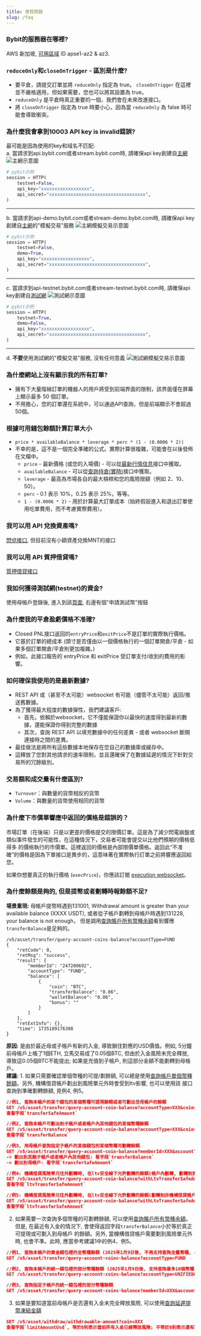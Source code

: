 ```yaml
---
title: 常見問題
slug: /faq
---
```


### Bybit的服務器在哪裡?
AWS 新加坡, <a href="https://docs.aws.amazon.com/zh_tw/AWSEC2/latest/UserGuide/using-regions-availability-zones.html#concepts-availability-zones">可用區域</a> ID apse1-az2 & az3.

### `reduceOnly`和`closeOnTrigger` - 區別是什麼?
* 要平倉，請提交訂單並將 `reduceOnly` 指定為 true。 `closeOnTrigger` 在這裡並不嚴格適用，但如果需要，您也可以將其設置為 true。
* `reduceOnly` 是平倉時真正重要的一個，我們會在未來改進接口。
* 將 `closeOnTrigger` 指定為 true 時要小心，因為當 `reduceOnly` 為 false 時可能會導致衝突。

### 為什麼我會拿到10003 API key is invalid錯誤?
最可能是因為使用的key和域名不匹配:<br/>
a. 當請求到api.bybit.com或者stream.bybit.com時, 請確保api key創建自[主網](https://www.bybit.com)
![主網示意圖](/img/prd.png)
```python
# pybit示例
session = HTTP(
    testnet=False,
    api_key="xxxxxxxxxxxxxxxxxx",
    api_secret="xxxxxxxxxxxxxxxxxxxxxxxxxxxxxxxxxxxx",
)
```
---
b. 當請求到api-demo.bybit.com或者stream-demo.bybit.com時, 請確保api key創建自[主網](https://www.bybit.com)的"模擬交易"服務
![主網模擬交易示意圖](/img/prd-demo.png)
```python
# pybit示例
session = HTTP(
    testnet=False,
    demo=True,
    api_key="xxxxxxxxxxxxxxxxxx",
    api_secret="xxxxxxxxxxxxxxxxxxxxxxxxxxxxxxxxxxxx",
)
```
---
c. 當請求到api-testnet.bybit.com或者stream-testnet.bybit.com時, 請確保api key創建自[測試網](https://testnet.bybit.com)
![測試網示意圖](/img/test.png)
```python
# pybit示例
session = HTTP(
    testnet=True,
    demo=False,
    api_key="xxxxxxxxxxxxxxxxxx",
    api_secret="xxxxxxxxxxxxxxxxxxxxxxxxxxxxxxxxxxxx",
)
```
---
d. **不要**使用測試網的"模擬交易"服務, 沒有任何意義
![測試網模擬交易示意圖](/img/test-demo.png)

### 為什麼網站上沒有顯示我的所有訂單?
* 擁有下大量階梯訂單的機器人的用戶將受到前端界面的限制，該界面僅在屏幕上顯示最多 50 個訂單。
* 不用擔心，您的訂單還在系統中，可以通過API查詢，但是前端顯示不會超過50個。

### 根據可用錢包餘額計算訂單大小
* `price * availableBalance * leverage * perc * (1 - (0.0006 * 2))`
* 不幸的是，這不是一個完全準確的公式。實際計算很複雜，可能會在以後發佈在文檔中。
    * `price` - 最新價格 (或您的入場價) - 可以從[最新行情信息](/v5/market/tickers#)接口中獲取。
    * `availableBalance` - 可以從[查詢持倉(實時)](/v5/position#)接口中獲取。
    * `leverage` - 最高為市場各自的最大槓桿和您的風險限額（例如 2、10、50）。
    * `perc` - 0.1 表示 10%，0.25 表示 25%，等等。
    * `1 - (0.0006 * 2)` - 用於計算最大訂單成本（始終假設進入和退出訂單使用吃單費用，而不考慮實際費用）。

### 我可以用 API 兌換資產嗎?
[閃兌接口](/v5/asset/convert/guideline), 但目前沒有小額資產兌換MNT的接口

### 我可以用 API 質押借貸嗎?
[質押借貸接口](/v5/crypto-loan/collateral-coin)

### 我如何獲得測試網(testnet)的資金?
使用母帳戶登錄後, 進入到該[頁面](https://testnet.bybit.com/user/assets/home/overview), 右邊有個"申請測試幣"按鈕

### 為什麼我的平倉盈虧價格不准確?
* Closed PNL接口返回的`entryPrice`和`exitPrice`不是訂單的實際執行價格。
* 它基於訂單的總成本
(頭寸是否僅由以一個價格執行的一個訂單開倉/平倉 - 如果多個訂單開倉/平倉則更加複雜。)
* 例如，此接口報告的 entryPrice 和 exitPrice 受訂單支付/收到的費用的影響。

### 如何確保我使用的是最新數據?
* REST API 或（甚至不太可能）websocket 有可能（儘管不太可能）返回/推送舊數據。
* 為了獲得最大程度的數據彈性，我們建議客戶:
    * 首先，依賴於websocket，它不僅能保證你以最快的速度得到最新的數據，還能保證你得到完整的數據
    * 其次，查詢 REST API 以填充數據中的任何差異 - 或者 websocket 斷開連接時之間的差異。
* 最佳做法是將所有這些數據本地保存在您自己的數據庫或緩存中。
* 這釋放了您對其他請求的速率限制，並且還確保了在數據延遲的情況下針對交易所的冗餘級別。

### 交易額和成交量有什麼區別?
* `Turnover`：與數量的貨幣相反的貨幣
* `Volume`：與數量的貨幣使用相同的貨幣

### 為什麼下市價單響應中返回的價格是錯誤的？
市場訂單（在後端）只是以更差的價格提交的限價訂單。這是為了減少閃電崩盤或類似事件發生的可能性，在這種情況下，交易者可能會提交以比他們預期的價格低得多
的價格執行的市價單。這裡返回的價格是內部限價單價格。返回此“不准確”的價格是因為下單接口是異步的，這意味著在實際執行訂單之前將響應返回給您。

如果你想要真正的執行價格 (`execPrice`)，你應該訂閱 [execution websocket](/v5/websocket/private/execution)。

### 為什麼餘額是夠的, 但是提幣或者劃轉時報餘額不足?
**場景重現:** 母帳戶提幣時遇到131001, Withdrawal amount is greater than your available balance (XXXX USDT), 或者從子帳戶劃轉到母帳戶時遇到131228, your balance is not enough，
但是調用[查詢賬戶所有幣種余額](/v5/asset/balance/all-balance)看到響應`transferBalance`是足夠的。
```http
/v5/asset/transfer/query-account-coins-balance?accountType=FUND
{
    "retCode": 0,
    "retMsg": "success",
    "result": {
        "memberId": "247200692",
        "accountType": "FUND",
        "balance": [
            {
                "coin": "BTC",
                "transferBalance": "0.06",
                "walletBalance": "0.06",
                "bonus": ""
            }
        ]
    },
    "retExtInfo": {},
    "time": 1735189176388
}
```
**原因:** 是由於最近母或子帳戶有新的入金, 導致鎖住對應的USD價值。例如, 5分鐘前母帳戶上帳了1個ETH, 立馬交易成了0.05個BTC, 但由於入金風險未完全釋放, 導致這0.05個BTC不能提出; 如果是充值到子帳戶, 
則這部分金額不能劃轉到母帳戶。<br/>
**建議:** 1. 如果只需要確認單個幣種的可提/劃餘額, 可以總是使用[查詢帳戶單個幣種餘額](/v5/asset/balance/account-coin-balance)。另外, 機構借貸帳戶劃出到風險單元外時會受到ltv影響, 也可以使用該
接口查詢到準確劃轉餘額, 見例4, 例5。
```json
//例1, 查詢本帳戶的某个錢包的某個幣種可提現餘額或者可劃出至母帳戶的餘額
GET /v5/asset/transfer/query-account-coin-balance?accountType=XXX&coin=XXX&withTransferSafeAmount=1
查看字段`transferSafeAmount`

//例2, 查詢本帳戶可劃出到子帳戶或者帳戶內其他錢包的某個幣種餘額
GET /v5/asset/transfer/query-account-coin-balance?accountType=XXX&coin=XXX&withTransferSafeAmount=1
查看字段`transferBalance`

//例3, 用母帳戶查詢指定子帳戶的某個錢包的某個幣種可劃轉餘額
GET /v5/asset/transfer/query-account-coin-balance?memberId=XXX&accountType=XXX&coin=XXX&withTransferSafeAmount=1
-> 劃出到其餘子帳戶或者帳戶內其他錢包: 看字段`transferBalance`
-> 劃出到母帳戶: 看字段`transferSafeAmount`

//例4: 機構借貸風險單元往外劃轉時, 在ltv安全線下允許劃轉的餘額(帳戶內劃轉, 劃轉到資金錢包)
GET /v5/asset/transfer/query-account-coin-balance?withLtvTransferSafeAmount=1&accountType=UNIFIED&toAccountType=FUND&coin=XXX
查看字段`ltvTransferSafeAmount`

//例5: 機構借貸風險單元往外劃轉時, 在ltv安全線下允許劃轉的餘額(劃轉到非機構借貸帳戶)
GET /v5/asset/transfer/query-account-coin-balance?withLtvTransferSafeAmount=1&toMemberId=XXX&accountType=UNIFIED&toAccountType=FUND&coin=XXX&
查看字段`ltvTransferSafeAmount`
```
2. 如果需要一次查詢多個幣種的可劃轉餘額, 可以使用[查詢賬戶所有幣種余額](/v5/asset/balance/all-balance)。但是, 在最近有入金的情況下, 會使得返回字段`transferBalance`小於等於真正可提現或可劃入到母帳戶
的餘額。另外, 當機構借貸帳戶需要劃到風險單元外時, 也會不準。此時, 應當參考建議1中的例4、例5。
```json
//例1, 查詢本帳戶的資金錢包裡的全幣種餘額 (2025年1月9日後, 不再支持查詢全量幣種, coin需要必傳)
GET /v5/asset/transfer/query-account-coins-balance?accountType=FUND

//例2, 查詢本帳戶的統一錢包裡的部分幣種餘額 (2025年1月9日後, 支持查詢最多10個幣種)
GET /v5/asset/transfer/query-account-coins-balance?accountType=UNIFIED&coin=USDT,ETH,BTC,USDC

//例3, 查詢指定子帳戶的統一錢包裡的部分幣種餘額
GET /v5/asset/transfer/query-account-coins-balance?memberId=XXX&accountType=UNIFIED&coin=USDT,ETH,BTC,USDC
```
3. 如果是要知道當前母帳戶是否還有入金未完全釋放風險, 可以使用[查詢延遲提幣凍結金額](/v5/asset/balance/delay-amount)
```json
GET /v5/asset/withdraw/withdrawable-amount?coin=XXX
查看字段`limitAmountUsd`, 等於0則表示當前所有入金已經釋放風險; 不等於0則表示還有對應折合成USD的幣沒有完全釋放風險
```